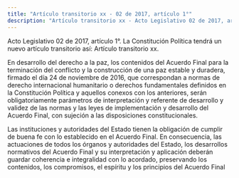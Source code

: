 ```yaml
---
title: "Artículo transitorio xx - 02 de 2017, artículo 1°"
description: "Artículo transitorio xx - Acto Legislativo 02 de 2017, artículo 1°"
---
```


<Warning>Acto Legislativo 02 de 2017, artículo 1°. La Constitución Política tendrá un nuevo artículo transitorio así: Artículo transitorio xx. </Warning>

En desarrollo del derecho a la paz, los contenidos del Acuerdo Final para la terminación del conflicto y la construcción de una paz estable y duradera, firmado el día 24 de noviembre de 2016, que correspondan a normas de derecho internacional humanitario o derechos fundamentales definidos en la Constitución Política y aquellos conexos con los anteriores, serán obligatoriamente parámetros de interpretación y referente de desarrollo y validez de las normas y las leyes de implementación y desarrollo del Acuerdo Final, con sujeción a las disposiciones constitucionales. 

Las instituciones y autoridades del Estado tienen la obligación de cumplir de buena fe con lo establecido en el Acuerdo Final. En consecuencia, las actuaciones de todos los órganos y autoridades del Estado, los desarrollos normativos del Acuerdo Final y su interpretación y aplicación deberán guardar coherencia e integralidad con lo acordado, preservando los contenidos, los compromisos, el espíritu y los principios del Acuerdo Final
